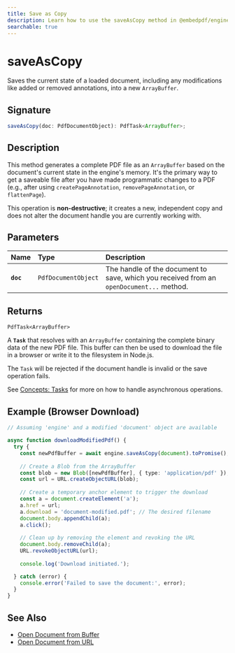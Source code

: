 ```yaml
---
title: Save as Copy
description: Learn how to use the saveAsCopy method in @embedpdf/engines to save a modified PDF document.
searchable: true
---
```


# saveAsCopy

Saves the current state of a loaded document, including any modifications like added or removed annotations, into a new `ArrayBuffer`.

## Signature

```typescript
saveAsCopy(doc: PdfDocumentObject): PdfTask<ArrayBuffer>;
```

## Description

This method generates a complete PDF file as an `ArrayBuffer` based on the document's current state in the engine's memory. It's the primary way to get a saveable file after you have made programmatic changes to a PDF (e.g., after using `createPageAnnotation`, `removePageAnnotation`, or `flattenPage`).

This operation is **non-destructive**; it creates a new, independent copy and does not alter the document handle you are currently working with.

## Parameters

| Name | Type | Description |
| :--- | :--- | :--- |
| **`doc`** | `PdfDocumentObject` | The handle of the document to save, which you received from an `openDocument...` method. |


## Returns

`PdfTask<ArrayBuffer>`

A **`Task`** that resolves with an `ArrayBuffer` containing the complete binary data of the new PDF file. This buffer can then be used to download the file in a browser or write it to the filesystem in Node.js.

The `Task` will be rejected if the document handle is invalid or the save operation fails.

See [Concepts: Tasks](../tasks.md) for more on how to handle asynchronous operations.

## Example (Browser Download)

```typescript
// Assuming 'engine' and a modified 'document' object are available

async function downloadModifiedPdf() {
  try {
    const newPdfBuffer = await engine.saveAsCopy(document).toPromise();
    
    // Create a Blob from the ArrayBuffer
    const blob = new Blob([newPdfBuffer], { type: 'application/pdf' });
    const url = URL.createObjectURL(blob);
    
    // Create a temporary anchor element to trigger the download
    const a = document.createElement('a');
    a.href = url;
    a.download = 'document-modified.pdf'; // The desired filename
    document.body.appendChild(a);
    a.click();
    
    // Clean up by removing the element and revoking the URL
    document.body.removeChild(a);
    URL.revokeObjectURL(url);
    
    console.log('Download initiated.');

  } catch (error) {
    console.error('Failed to save the document:', error);
  }
}
```

## See Also

  - [Open Document from Buffer](open-document-buffer.md)
  - [Open Document from URL](open-document-url.md)